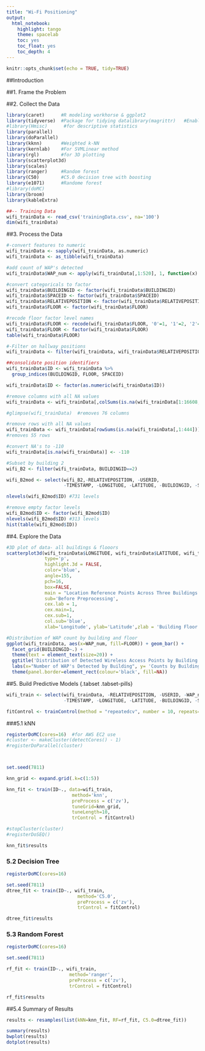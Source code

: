 ```yaml
---
title: "Wi-Fi Positioning"
output: 
  html_notebook:
    highlight: tango
    theme: spacelab
    toc: yes
    toc_float: yes
    toc_depth: 4
---
```



```r
knitr::opts_chunk$set(echo = TRUE, tidy=TRUE)
```
##Introduction


##1. Frame the Problem

##2. Collect the Data


```r
library(caret)      #R modeling workhorse & ggplot2
library(tidyverse)  #Package for tidying datalibrary(magrittr)   #Enables piping
#library(Hmisc)      #for descriptive statistics
library(parallel)
library(doParallel)
library(kknn)       #Weighted k-NN
library(kernlab)    #For SVMLinear method
library(rgl)        #for 3D plotting
library(scatterplot3d)
library(scales)
library(ranger)     #Random forest
library(C50)        #C5.0 decision tree with boosting
library(e1071)      #Randome forest
#library(doMC)
library(broom)
library(kableExtra)
```

```r
##-- Training Data
wifi_trainData <- read_csv('trainingData.csv', na='100')
dim(wifi_trainData)
```

##3. Process the Data


```r
#-convert features to numeric
wifi_trainData <- sapply(wifi_trainData, as.numeric)
wifi_trainData <- as_tibble(wifi_trainData)
```

```r
#add count of WAP's detected
wifi_trainData$WAP_num <- apply(wifi_trainData[,1:520], 1, function(x) length(which(!is.na(x))))
```

```r
#convert categoricals to factor
wifi_trainData$BUILDINGID <- factor(wifi_trainData$BUILDINGID)
wifi_trainData$SPACEID <- factor(wifi_trainData$SPACEID)
wifi_trainData$RELATIVEPOSITION <- factor(wifi_trainData$RELATIVEPOSITION)
wifi_trainData$FLOOR <- factor(wifi_trainData$FLOOR)
```

```r
#recode floor factor level names
wifi_trainData$FLOOR <- recode(wifi_trainData$FLOOR, '0'=1, '1'=2, '2'=3, '3'=4, '4'=5)
wifi_trainData$FLOOR <- factor(wifi_trainData$FLOOR)
table(wifi_trainData$FLOOR)
```


```r
#-Filter on hallway positions
wifi_trainData <- filter(wifi_trainData, wifi_trainData$RELATIVEPOSITION==2)
```


```r
##consolidate position identifiers
wifi_trainData$ID <- wifi_trainData %>% 
  group_indices(BUILDINGID, FLOOR, SPACEID)

wifi_trainData$ID <- factor(as.numeric(wifi_trainData$ID))
```

```r
#remove columns with all NA values
wifi_trainData <- wifi_trainData[,colSums(is.na(wifi_trainData[1:16608,]))<nrow(wifi_trainData[1:16608,])]

#glimpse(wifi_trainData)  #removes 76 columns

```


```r
#remove rows with all NA values
wifi_trainData <- wifi_trainData[rowSums(is.na(wifi_trainData[,1:444])) != ncol(wifi_trainData[,1:444]),]
#removes 55 rows
```

```r
#convert NA's to -110
wifi_trainData[is.na(wifi_trainData)] <- -110
```

```r
#Subset by building 2
wifi_B2 <- filter(wifi_trainData, BUILDINGID==2)

wifi_B2mod <- select(wifi_B2,-RELATIVEPOSITION, -USERID,
                     -TIMESTAMP, -LONGITUDE, -LATITUDE, -BUILDINGID, -SPACEID)

nlevels(wifi_B2mod$ID) #731 levels

```
```r
#remove empty factor levels
wifi_B2mod$ID <- factor(wifi_B2mod$ID)
nlevels(wifi_B2mod$ID) #313 levels
hist(table(wifi_B2mod$ID))
```

##4. Explore the Data

```r
#3D plot of data- all buildings & flooors
scatterplot3d(wifi_trainData$LONGITUDE, wifi_trainData$LATITUDE, wifi_trainData$FLOOR,
              type='p',
              highlight.3d = FALSE,
              color='blue',
              angle=155,
              pch=16,
              box=FALSE,
              main = "Location Reference Points Across Three Buildings \nof UJIIndoorLoc Data Set",
              sub='Before Preprocessing',
              cex.lab = 1,
              cex.main=1,
              cex.sub=1,
              col.sub='blue',
              xlab='Longitude', ylab='Latitude',zlab = 'Building Floor')

```


```r
#Distribution of WAP count by building and floor
ggplot(wifi_trainData, aes(x=WAP_num, fill=FLOOR)) + geom_bar() +
  facet_grid(BUILDINGID~.) +
  theme(text = element_text(size=20)) +
  ggtitle('Distribution of Detected Wireless Access Points by Building')+
  labs(x="Number of WAP's Detected by Building", y= 'Counts by Building Floor' ) +
  theme(panel.border=element_rect(colour='black', fill=NA))
```


##5.  Build Predictive Models {.tabset .tabset-pills}

```r
wifi_train <- select(wifi_trainData, -RELATIVEPOSITION, -USERID, -WAP_num, -PHONEID,
                     -TIMESTAMP, -LONGITUDE, -LATITUDE, -BUILDINGID, -SPACEID, -FLOOR)
```


```r
fitControl <- trainControl(method = "repeatedcv", number = 10, repeats=3, allowParallel = TRUE)

```
###5.1 kNN

```r
registerDoMC(cores=16)  #for AWS EC2 use
#cluster <- makeCluster(detectCores() - 1)
#registerDoParallel(cluster)



set.seed(7811)

knn_grid <- expand.grid(.k=c(1:5))

knn_fit <- train(ID~., data=wifi_train, 
                        method='knn',
                        preProcess = c('zv'),
                        tuneGrid=knn_grid,
                        tuneLength=10,
                        trControl = fitControl)

#stopCluster(cluster)
#registerDoSEQ()
```

```r
knn_fit$results
```
### 5.2 Decision Tree
```r
registerDoMC(cores=16)

set.seed(7811)
dtree_fit <- train(ID~., wifi_train,
                          method='C5.0', 
                          preProcess = c('zv'),
                          trControl = fitControl)
```

```r
dtree_fit$results
```
### 5.3 Random Forest
```r
registerDoMC(cores=16)

set.seed(7811)

rf_fit <- train(ID~., wifi_train,
                       method='ranger', 
                       preProcess = c('zv'),
                       trControl = fitControl)
```

```r
rf_fit$results
```




##5.4  Summary of Results

```r
results <- resamples(list(kNN=knn_fit, RF=rf_fit, C5.0=dtree_fit))

summary(results)
bwplot(results)
dotplot(results)
```

